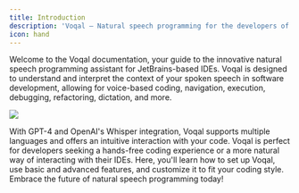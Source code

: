 ```yaml
---
title: Introduction
description: 'Voqal — Natural speech programming for the developers of tomorrow'
icon: hand
---
```


Welcome to the Voqal documentation, your guide to the innovative natural speech programming assistant for JetBrains-based IDEs.
Voqal is designed to understand and interpret the context of your spoken speech in software development, allowing for
voice-based coding, navigation, execution, debugging, refactoring, dictation, and more.

<img src="/images/fully_configurable.svg" />

With GPT-4 and OpenAI's Whisper integration, Voqal supports multiple languages and offers an intuitive interaction with your code.
Voqal is perfect for developers seeking a hands-free coding experience or a more natural way of interacting with their IDEs.
Here, you'll learn how to set up Voqal, use basic and advanced features, and customize it to fit your coding style.
Embrace the future of natural speech programming today!
